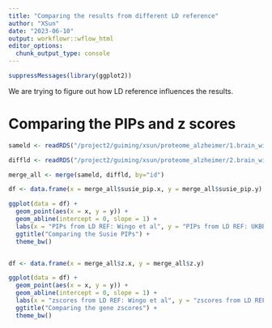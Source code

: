 ```yaml
---
title: "Comparing the results from different LD reference"
author: "XSun"
date: "2023-06-10"
output: workflowr::wflow_html
editor_options:
  chunk_output_type: console
---
```


```r
suppressMessages(library(ggplot2))
```


We are trying to figure out how LD reference influences the results. 

# Comparing the PIPs and z scores

```r

sameld <- readRDS("/project2/guiming/xsun/proteome_alzheimer/1.brain_wingo_latest_fusionwgts_1000g/brain_output/brain_ctwas_gene_res.RDS")

diffld <- readRDS("/project2/guiming/xsun/proteome_alzheimer/2.brain_wingo_latest_fusionwgts_ukbb/brain_output/brain_ctwas_gene_res.RDS")

merge_all <- merge(sameld, diffld, by="id")

df <- data.frame(x = merge_all$susie_pip.x, y = merge_all$susie_pip.y)

ggplot(data = df) +
  geom_point(aes(x = x, y = y)) +
  geom_abline(intercept = 0, slope = 1) +
  labs(x = "PIPs from LD REF: Wingo et al", y = "PIPs from LD REF: UKBB") +
  ggtitle("Comparing the Susie PIPs") +
  theme_bw()


df <- data.frame(x = merge_all$z.x, y = merge_all$z.y)

ggplot(data = df) +
  geom_point(aes(x = x, y = y)) +
  geom_abline(intercept = 0, slope = 1) +
  labs(x = "zscores from LD REF: Wingo et al", y = "zscores from LD REF: UKBB") +
  ggtitle("Comparing the gene zscores") +
  theme_bw()


```

